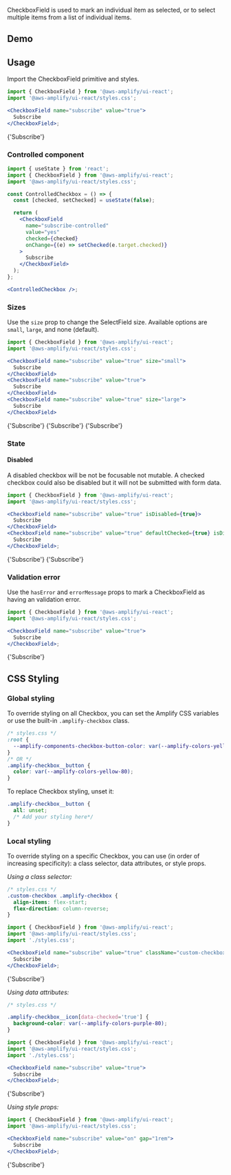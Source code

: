 

CheckboxField is used to mark an individual item as selected, or to select multiple items from a list of individual items.

## Demo

<Example>
  <Demo />
</Example>

## Usage

Import the CheckboxField primitive and styles.

```jsx
import { CheckboxField } from '@aws-amplify/ui-react';
import '@aws-amplify/ui-react/styles.css';

<CheckboxField name="subscribe" value="true">
  Subscribe
</CheckboxField>;
```

<Example>
  <CheckboxField name="subscribe" value="true">
    {'Subscribe'}
  </CheckboxField>
</Example>

### Controlled component

```jsx
import { useState } from 'react';
import { CheckboxField } from '@aws-amplify/ui-react';
import '@aws-amplify/ui-react/styles.css';

const ControlledCheckbox = () => {
  const [checked, setChecked] = useState(false);

  return (
    <CheckboxField
      name="subscribe-controlled"
      value="yes"
      checked={checked}
      onChange={(e) => setChecked(e.target.checked)}
    >
      Subscribe
    </CheckboxField>
  );
};

<ControlledCheckbox />;
```

<Example>
  <ControlledCheckbox />
</Example>

### Sizes

Use the `size` prop to change the SelectField size. Available options are `small`, `large`, and none (default).

```jsx
import { CheckboxField } from '@aws-amplify/ui-react';
import '@aws-amplify/ui-react/styles.css';

<CheckboxField name="subscribe" value="true" size="small">
  Subscribe
</CheckboxField>
<CheckboxField name="subscribe" value="true">
  Subscribe
</CheckboxField>
<CheckboxField name="subscribe" value="true" size="large">
  Subscribe
</CheckboxField>
```

<Example>
  <CheckboxField name="subscribe" value="true" size="small">
    {'Subscribe'}
  </CheckboxField>
  <CheckboxField name="subscribe" value="true">
    {'Subscribe'}
  </CheckboxField>
  <CheckboxField name="subscribe" value="true" size="large">
    {'Subscribe'}
  </CheckboxField>
</Example>

### State

#### Disabled

A disabled checkbox will be not be focusable not mutable. A checked checkbox could also be disabled but it will not be submitted with form data.

```jsx
import { CheckboxField } from '@aws-amplify/ui-react';
import '@aws-amplify/ui-react/styles.css';

<CheckboxField name="subscribe" value="true" isDisabled={true}>
  Subscribe
</CheckboxField>
<CheckboxField name="subscribe" value="true" defaultChecked={true} isDisabled={true}>
  Subscribe
</CheckboxField>;
```

<Example>
  <CheckboxField name="subscribe" value="true" isDisabled>
    {'Subscribe'}
  </CheckboxField>
  <CheckboxField name="subscribe" value="true" defaultChecked isDisabled>
    {'Subscribe'}
  </CheckboxField>
</Example>

### Validation error

Use the `hasError` and `errorMessage` props to mark a CheckboxField as having an validation error.

```jsx
import { CheckboxField } from '@aws-amplify/ui-react';
import '@aws-amplify/ui-react/styles.css';

<CheckboxField name="subscribe" value="true">
  Subscribe
</CheckboxField>;
```

<Example>
  <CheckboxField
    name="subscribe"
    value="true"
    hasError={true}
    errorMessage="This is a required field"
  >
    {'Subscribe'}
  </CheckboxField>
</Example>

## CSS Styling

### Global styling

To override styling on all Checkbox, you can set the Amplify CSS variables or use the built-in `.amplify-checkbox` class.

```css
/* styles.css */
:root {
  --amplify-components-checkbox-button-color: var(--amplify-colors-yellow-80);
}
/* OR */
.amplify-checkbox__button {
  color: var(--amplify-colors-yellow-80);
}
```

To replace Checkbox styling, unset it:

```css
.amplify-checkbox__button {
  all: unset;
  /* Add your styling here*/
}
```

### Local styling

To override styling on a specific Checkbox, you can use (in order of increasing specificity): a class selector, data attributes, or style props.

_Using a class selector:_

```css
/* styles.css */
.custom-checkbox .amplify-checkbox {
  align-items: flex-start;
  flex-direction: column-reverse;
}
```

```jsx
import { CheckboxField } from '@aws-amplify/ui-react';
import '@aws-amplify/ui-react/styles.css';
import './styles.css';

<CheckboxField name="subscribe" value="true" className="custom-checkbox">
  Subscribe
</CheckboxField>;
```

<Example>
  <CheckboxField name="subscribe" value="true" className="custom-checkbox">
    {'Subscribe'}
  </CheckboxField>
</Example>

_Using data attributes:_

```css
/* styles.css */

.amplify-checkbox__icon[data-checked='true'] {
  background-color: var(--amplify-colors-purple-80);
}
```

```jsx
import { CheckboxField } from '@aws-amplify/ui-react';
import '@aws-amplify/ui-react/styles.css';
import './styles.css';

<CheckboxField name="subscribe" value="true">
  Subscribe
</CheckboxField>;
```

<Example>
  <CheckboxField
    name="subscribe"
    value="true"
    className="custom-data-attribute"
  >
    {'Subscribe'}
  </CheckboxField>
</Example>

_Using style props:_

```jsx
import { CheckboxField } from '@aws-amplify/ui-react';
import '@aws-amplify/ui-react/styles.css';

<CheckboxField name="subscribe" value="on" gap="1rem">
  Subscribe
</CheckboxField>;
```

<Example>
  <CheckboxField name="subscribe" value="on" gap="1rem">
    {'Subscribe'}
  </CheckboxField>
</Example>
